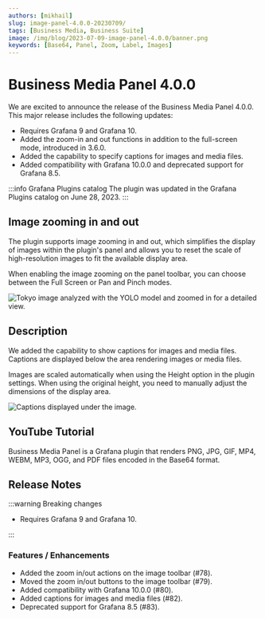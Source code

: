 ```yaml
---
authors: [mikhail]
slug: image-panel-4.0.0-20230709/
tags: [Business Media, Business Suite]
image: /img/blog/2023-07-09-image-panel-4.0.0/banner.png
keywords: [Base64, Panel, Zoom, Label, Images]
---
```



# Business Media Panel 4.0.0

We are excited to announce the release of the Business Media Panel 4.0.0. This major release includes the following updates:

- Requires Grafana 9 and Grafana 10.
- Added the zoom-in and out functions in addition to the full-screen mode, introduced in 3.6.0.
- Added the capability to specify captions for images and media files.
- Added compatibility with Grafana 10.0.0 and deprecated support for Grafana 8.5.

:::info Grafana Plugins catalog
The plugin was updated in the Grafana Plugins catalog on June 28, 2023.
:::

<Shorts
  src="https://www.youtube.com/embed/cNxWxd6mqf8"
  title="Business Media Panel 4.0.0 for Grafana."
/>

## Image zooming in and out

The plugin supports image zooming in and out, which simplifies the display of images within the plugin's panel and allows you to reset the scale of high-resolution images to fit the available display area.

When enabling the image zooming on the panel toolbar, you can choose between the Full Screen or Pan and Pinch modes.

<Image
  title="Tokyo image analyzed with the YOLO model and zoomed in for a detailed view."
  src="/img/blog/2023-07-09-image-panel-4.0.0/zoom.png"
/>

## Description

We added the capability to show captions for images and media files. Captions are displayed below the area rendering images or media files.

Images are scaled automatically when using the Height option in the plugin settings. When using the original height, you need to manually adjust the dimensions of the display area.

<Image
  title="Captions displayed under the image."
  src="/img/blog/2023-07-09-image-panel-4.0.0/description.png"
/>

<GettingStarted />

## YouTube Tutorial

Business Media Panel is a Grafana plugin that renders PNG, JPG, GIF, MP4, WEBM, MP3, OGG, and PDF files encoded in the Base64 format.

<Youtube
  id="1_bgLSehjhg"
  title="Images, PDFs, Video, Live Camera Feed on Grafana Dashboard."
/>

## Release Notes

:::warning Breaking changes

- Requires Grafana 9 and Grafana 10.

:::

### Features / Enhancements

- Added the zoom in/out actions on the image toolbar (#78).
- Moved the zoom in/out buttons to the image toolbar (#79).
- Added compatibility with Grafana 10.0.0 (#80).
- Added captions for images and media files (#82).
- Deprecated support for Grafana 8.5 (#83).

<Feedback />

